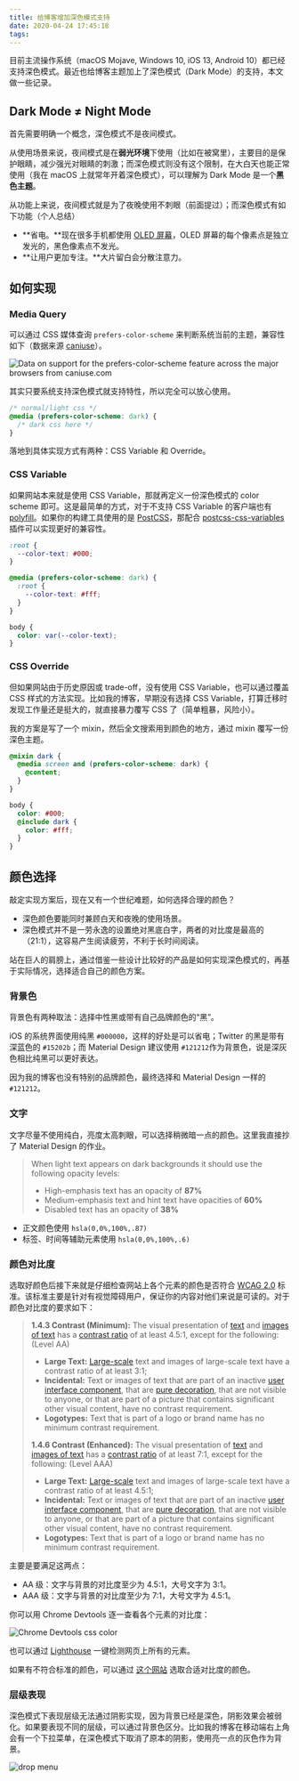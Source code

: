 ```yaml
---
title: 给博客增加深色模式支持
date: 2020-04-24 17:45:18
tags:
---
```


目前主流操作系统（macOS Mojave, Windows 10, iOS 13, Android 10）都已经支持深色模式。最近也给博客主题加上了深色模式（Dark Mode）的支持，本文做一些记录。<!--more-->

## Dark Mode ≠ Night Mode

首先需要明确一个概念，深色模式不是夜间模式。

从使用场景来说，夜间模式是在**弱光环境**下使用（比如在被窝里），主要目的是保护眼睛，减少强光对眼睛的刺激；而深色模式则没有这个限制，在大白天也能正常使用（我在 macOS 上就常年开着深色模式），可以理解为 Dark Mode 是一个**黑色主题**。

从功能上来说，夜间模式就是为了夜晚使用不刺眼（前面提过）；而深色模式有如下功能（个人总结）

- **省电。**现在很多手机都使用 [OLED 屏幕](https://en.wikipedia.org/wiki/OLED)，OLED 屏幕的每个像素点是独立发光的，黑色像素点不发光。
- **让用户更加专注。**大片留白会分散注意力。

## 如何实现

### Media Query

可以通过 CSS 媒体查询 `prefers-color-scheme` 来判断系统当前的主题，兼容性如下（数据来源 [caniuse](https://caniuse.com/#feat=prefers-color-scheme)）。

![Data on support for the prefers-color-scheme feature across the major browsers from caniuse.com](https://caniuse.bitsofco.de/image/prefers-color-scheme.png)

其实只要系统支持深色模式就支持特性，所以完全可以放心使用。

```css
/* normal/light css */
@media (prefers-color-scheme: dark) {
  /* dark css here */
}
```

落地到具体实现方式有两种：CSS Variable 和 Override。

### CSS Variable

如果网站本来就是使用 CSS Variable，那就再定义一份深色模式的 color scheme 即可。这是最简单的方式，对于不支持 CSS Variable 的客户端也有 [polyfill](https://github.com/aaronbarker/css-variables-polyfill)。如果你的构建工具使用的是 [PostCSS](https://postcss.org/)，那配合 [postcss-css-variables](https://github.com/MadLittleMods/postcss-css-variables) 插件可以实现更好的兼容性。

```css
:root {
  --color-text: #000;
}

@media (prefers-color-scheme: dark) {
  :root {
    --color-text: #fff;
  }
}

body {
  color: var(--color-text);
}
```

### CSS Override

但如果网站由于历史原因或 trade-off，没有使用 CSS Variable，也可以通过覆盖 CSS 样式的方法实现。比如我的博客，早期没有选择 CSS Variable，打算迁移时发现工作量还是挺大的，就直接暴力覆写 CSS 了（简单粗暴，风险小）。

我的方案是写了一个 mixin，然后全文搜索用到颜色的地方，通过 mixin 覆写一份深色主题。

```scss
@mixin dark {
  @media screen and (prefers-color-scheme: dark) {
    @content;
  }
}

body {
  color: #000;
  @include dark {
    color: #fff;
  }
}
```

## 颜色选择

敲定实现方案后，现在又有一个世纪难题，如何选择合理的颜色？

- 深色颜色要能同时兼顾白天和夜晚的使用场景。
- 深色模式并不是一劳永逸的设置绝对黑底白字，两者的对比度是最高的（21:1），这容易产生阅读疲劳，不利于长时间阅读。

站在巨人的肩膀上，通过借鉴一些设计比较好的产品是如何实现深色模式的，再基于实际情况，选择适合自己的颜色方案。

### 背景色

背景色有两种取法：选择中性黑或带有自己品牌颜色的“黑”。

iOS 的系统界面使用纯黑 `#000000`，这样的好处是可以省电；Twitter 的黑是带有深蓝色的 `#15202b`；而 Material Design 建议使用 `#121212`作为背景色，说是深灰色相比纯黑可以更好表达。

因为我的博客也没有特别的品牌颜色，最终选择和 Material Design 一样的 `#121212`。

### 文字

文字尽量不使用纯白，亮度太高刺眼，可以选择稍微暗一点的颜色。这里我直接抄了 Material Design 的作业。

> When light text appears on dark backgrounds it should use the following opacity levels:
>
> - High-emphasis text has an opacity of **87%**
> - Medium-emphasis text and hint text have opacities of **60%**
> - Disabled text has an opacity of **38%**

- 正文颜色使用 `hsla(0,0%,100%,.87)`
- 标签、时间等辅助元素使用 `hsla(0,0%,100%,.6)`

### 颜色对比度

选取好颜色后接下来就是仔细检查网站上各个元素的颜色是否符合 [WCAG 2.0](https://www.w3.org/TR/WCAG20/) 标准。该标准主要是针对有视觉障碍用户，保证你的内容对他们来说是可读的。对于颜色对比度的要求如下：

> **1.4.3 Contrast (Minimum):** The visual presentation of [text](https://www.w3.org/TR/WCAG20/#textdef) and [images of text](https://www.w3.org/TR/WCAG20/#images-of-textdef) has a [contrast ratio](https://www.w3.org/TR/WCAG20/#contrast-ratiodef) of at least 4.5:1, except for the following: (Level AA)
>
> - **Large Text:** [Large-scale](https://www.w3.org/TR/WCAG20/#larger-scaledef) text and images of large-scale text have a contrast ratio of at least 3:1;
> - **Incidental:** Text or images of text that are part of an inactive [user interface component](https://www.w3.org/TR/WCAG20/#user-interface-componentdef), that are [pure decoration](https://www.w3.org/TR/WCAG20/#puredecdef), that are not visible to anyone, or that are part of a picture that contains significant other visual content, have no contrast requirement.
> - **Logotypes:** Text that is part of a logo or brand name has no minimum contrast requirement.
>
> **1.4.6 Contrast (Enhanced):** The visual presentation of [text](https://www.w3.org/TR/WCAG20/#textdef) and [images of text](https://www.w3.org/TR/WCAG20/#images-of-textdef) has a [contrast ratio](https://www.w3.org/TR/WCAG20/#contrast-ratiodef) of at least 7:1, except for the following: (Level AAA)
>
> - **Large Text:** [Large-scale](https://www.w3.org/TR/WCAG20/#larger-scaledef) text and images of large-scale text have a contrast ratio of at least 4.5:1;
> - **Incidental:** Text or images of text that are part of an inactive [user interface component](https://www.w3.org/TR/WCAG20/#user-interface-componentdef), that are [pure decoration](https://www.w3.org/TR/WCAG20/#puredecdef), that are not visible to anyone, or that are part of a picture that contains significant other visual content, have no contrast requirement.
> - **Logotypes:** Text that is part of a logo or brand name has no minimum contrast requirement.

主要是要满足这两点：

- AA 级：文字与背景的对比度至少为 4.5:1，大号文字为 3:1。
- AAA 级：文字与背景的对比度至少为 7:1，大号文字为 4.5:1。

你可以用 Chrome Devtools 逐一查看各个元素的对比度：

![Chrome Devtools css color](./images/chrome-devtools-color-wacg-2.png)

也可以通过 [Lighthouse](https://github.com/GoogleChrome/lighthouse) 一键检测网页上所有的元素。

如果有不符合标准的颜色，可以通过 [这个网站](https://accessible-colors.com/) 选取合适对比度的颜色。

### 层级表现

深色模式下表现层级无法通过阴影实现，因为背景已经是深色，阴影效果会被弱化。如果要表现不同的层级，可以通过背景色区分。比如我的博客在移动端右上角会有一个下拉菜单，在深色模式下取消了原本的阴影，使用亮一点的灰色作为背景。

![drop menu](./images/blog-dropmenu-dark-mode.png)
